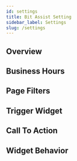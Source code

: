 ```yaml
---
id: settings
title: Bit Assist Setting
sidebar_label: Settings
slug: /settings
---
```



## Overview
## Business Hours
## Page Filters
## Trigger Widget 
## Call To Action
## Widget Behavior



<Feedback/>